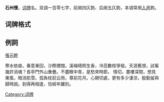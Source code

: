 '''石州慢'''，[[词牌|词牌]]名。双调一百零七字，前阕四仄韵、后阕五仄韵，本调常用[[入声|入声]]韵。

== 词牌格式 ==
{{平仄|
[仄]仄平平，[仄]平平仄（或平仄仄平），仄平平仄。平平[仄]仄平平，仄仄[仄]平平仄。[仄]平[平]仄，[平][平][仄]仄平平，平平[仄]仄平平仄。仄仄仄平平，仄平平平仄（上一下四或上三下二）。

平仄。[仄]平平仄，[仄]仄平平，[仄]平平仄。[仄]仄平平，仄仄[仄]平平仄。[仄]平[平]仄，[平][平][仄]仄平平，[平]平[仄]仄平平仄。仄仄仄平平，仄平平平仄（上一下四或上三下二）。}}

== 例詞 ==

[[張元幹|張元幹]]

寒水依痕，春意漸回，沙際煙闊。溪梅晴照生香，冷蕊數枝爭發。天涯舊恨，試看幾許消魂？長亭門外山重疊。不盡眼中青，是愁來時節。
情切，畫樓深閉，想見東風，暗消肌雪。孤負枕前云雨，尊前花月。心期切處，更有多少淒涼，殷勤留與歸時說。到得再相逢，恰經年離別。

{{Chinese literature-stub}}
{{詞牌}}
[[Category:词牌|Category:词牌]]